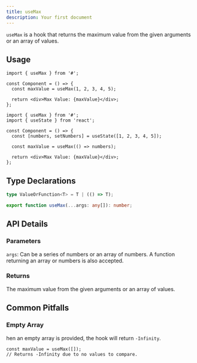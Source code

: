 ```yaml
---
title: useMax
description: Your first document
---
```


`useMax` is a hook that returns the maximum value from the given arguments or an array of values.

## Usage

```tsx
import { useMax } from '#';

const Component = () => {
  const maxValue = useMax(1, 2, 3, 4, 5);

  return <div>Max Value: {maxValue}</div>;
};
```

```tsx
import { useMax } from '#';
import { useState } from 'react';

const Component = () => {
  const [numbers, setNumbers] = useState([1, 2, 3, 4, 5]);

  const maxValue = useMax(() => numbers);

  return <div>Max Value: {maxValue}</div>;
};
```

## Type Declarations

```typescript
type ValueOrFunction<T> = T | (() => T);

export function useMax(...args: any[]): number;
```

## API Details

### Parameters

`args`: Can be a series of numbers or an array of numbers. A function returning an array or numbers is also accepted.

### Returns

The maximum value from the given arguments or an array of values.

## Common Pitfalls

### Empty Array

hen an empty array is provided, the hook will return `-Infinity`.

```tsx
const maxValue = useMax([]);
// Returns -Infinity due to no values to compare.
```
